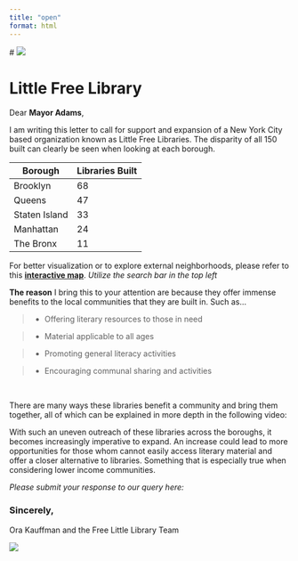 ```yaml
---
title: "open"
format: html
---
```



\# ![](https://www.nevinslibrary.org/wp-content/uploads/2019/08/bookmark1_small.jpg)

# **Little Free Library**

Dear **Mayor Adams**,

I am writing this letter to call for support and expansion of a New York City based organization known as Little Free Libraries. The disparity of all 150 built can clearly be seen when looking at each borough.

| Borough   	| Libraries Built |
|---------------|-----------------|
| Brooklyn  	| 68          	|
| Queens    	| 47          	|
| Staten Island | 33          	|
| Manhattan 	| 24          	|
| The Bronx 	| 11          	|

For better visualization or to explore external neighborhoods, please refer to this [**interactive map**](https://app.littlefreelibrary.org/ourmap). *Utilize the search bar in the top left*

**The reason** I bring this to your attention are because they offer immense benefits to the local communities that they are built in. Such as...

> -   Offering literary resources to those in need

> -   Material applicable to all ages

> -   Promoting general literacy activities

> -   Encouraging communal sharing and activities

<br>

There are many ways these libraries benefit a community and bring them together, all of which can be explained in more depth in the following video:

With such an uneven outreach of these libraries across the boroughs, it becomes increasingly imperative to expand. An increase could lead to more opportunities for those whom cannot easily access literary material and offer a closer alternative to libraries. Something that is especially true when considering lower income communities.

*Please submit your response to our query here:*

### **Sincerely**,

Ora Kauffman and the Free Little Library Team

![](https://www.nevinslibrary.org/wp-content/uploads/2019/08/nml_littlefreelibrarystamp_final_whbckgrnd_sidebar-298x298.jpg)
